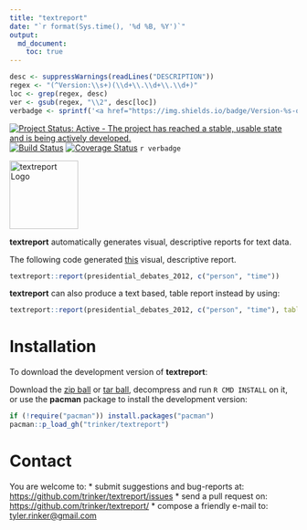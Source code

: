 ```yaml
---
title: "textreport"
date: "`r format(Sys.time(), '%d %B, %Y')`"
output:
  md_document:
    toc: true      
---
```


```r
desc <- suppressWarnings(readLines("DESCRIPTION"))
regex <- "(^Version:\\s+)(\\d+\\.\\d+\\.\\d+)"
loc <- grep(regex, desc)
ver <- gsub(regex, "\\2", desc[loc])
verbadge <- sprintf('<a href="https://img.shields.io/badge/Version-%s-orange.svg"><img src="https://img.shields.io/badge/Version-%s-orange.svg" alt="Version"/></a></p>', ver, ver)
````

[![Project Status: Active - The project has reached a stable, usable state and is being actively developed.](http://www.repostatus.org/badges/0.1.0/active.svg)](http://www.repostatus.org/#active)
[![Build Status](https://travis-ci.org/trinker/textreport.svg?branch=master)](https://travis-ci.org/trinker/textreport)
[![Coverage Status](https://coveralls.io/repos/trinker/textreport/badge.svg?branch=master)](https://coveralls.io/r/trinker/textreport?branch=master)
`r verbadge`

<img src="inst/textreport_logo/r_textreport.png" width="120" alt="textreport Logo">  


**textreport** automatically generates visual, descriptive reports for text data.  

The following code generated [this](https://dl.dropboxusercontent.com/u/61803503/textreport.html) visual, descriptive report.

```r
textreport::report(presidential_debates_2012, c("person", "time"))
```

**textreport** can also produce a text based, table report instead by using:

```r
textreport::report(presidential_debates_2012, c("person", "time"), tables.only = TRUE)
```
# Installation

To download the development version of **textreport**:

Download the [zip ball](https://github.com/trinker/textreport/zipball/master) or [tar ball](https://github.com/trinker/textreport/tarball/master), decompress and run `R CMD INSTALL` on it, or use the **pacman** package to install the development version:

```r
if (!require("pacman")) install.packages("pacman")
pacman::p_load_gh("trinker/textreport")
```

# Contact

You are welcome to:
* submit suggestions and bug-reports at: <https://github.com/trinker/textreport/issues>
* send a pull request on: <https://github.com/trinker/textreport/>
* compose a friendly e-mail to: <tyler.rinker@gmail.com>
